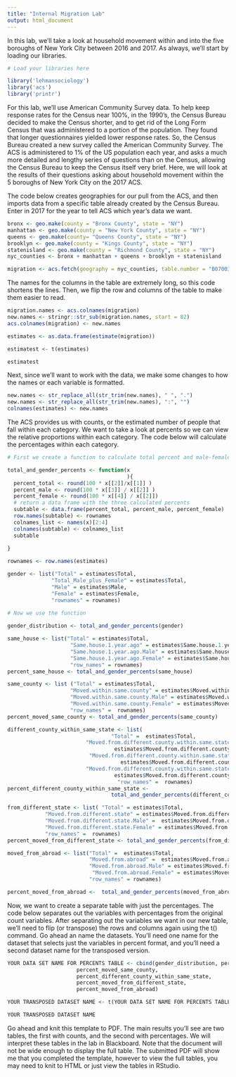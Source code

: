 ```yaml
---
title: "Internal Migration Lab"
output: html_document
---
```


In this lab, we'll take a look at household movement within and into the five boroughs of New York City between 2016 and 2017.  As always, we'll start by loading our libraries.
 
```r
# Load your libraries here

library('lehmansociology')
library('acs')
library('printr')

```

For this lab, we'll use American Community Survey data.  To help keep response rates for the Census near 100%, in the 1990's, the Census Bureau decided to make the Census shorter, and to get rid of the Long Form Census that was administered to a portion of the population.  They found that longer questionnaires yielded lower response rates.  So, the Census Bureau created a new survey called the American Community Survey.  The ACS is administered to 1% of the US population each year, and asks a much more detailed and lengthy series of questions than on the Census, allowing the Census Bureau to keep the Census itself very brief.  Here, we will look at the results of their questions asking about household movement within the 5 boroughs of New York City on the 2017 ACS.

The code below creates geographies for our pull from the ACS, and then imports data from a specific table already created by the Census Bureau.  Enter in 2017 for the year to tell ACS which year's data we want.

```r

bronx <- geo.make(county = "Bronx County", state = "NY")
manhattan <- geo.make(county = "New York County", state = "NY")
queens <- geo.make(county= "Queens County", state = "NY")
brooklyn <- geo.make(county = "Kings County", state = "NY")
statenisland <- geo.make(county = "Richmond County", state = "NY")
nyc_counties <- bronx + manhattan + queens + brooklyn + statenisland

migration <- acs.fetch(geography = nyc_counties, table.number = "B07003", endyear = ENTER YEAR HERE, span = 1, col.names = "pretty")

```

The names for the columns in the table are extremely long, so this code shortens the lines.  Then, we flip the row and columns of the table to make them easier to read.

```r

migration.names <- acs.colnames(migration)
new.names <- stringr::str_sub(migration.names, start = 82)
acs.colnames(migration) <- new.names

estimates <- as.data.frame(estimate(migration))

estimatest <- t(estimates)

estimatest

```

Next, since we'll want to work with the data, we make some changes to how the names or each variable is formatted.

```r

new.names <- str_replace_all(str_trim(new.names), " ", ".")
new.names <- str_replace_all(str_trim(new.names), ":", "")
colnames(estimates) <- new.names

```

The ACS provides us with counts, or the estimated number of people that fall within each category.  We want to take a look at percents so we can view the relative proportions within each category.  The code below will calculate the percentages within each category.

```r

# First we create a function to calculate total percent and male-female breakdown.

total_and_gender_percents <- function(x
                                      ){
  percent_total <- round(100 * x[[2]]/x[[1]] )
  percent_male <- round(100 * x[[3]] / x[[2]] )
  percent_female <- round(100 * x[[4]] / x[[2]])
  # return a data frame with the three calculated percents
  subtable <- data.frame(percent_total, percent_male, percent_female)
  row.names(subtable) <- rownames
  colnames_list <- names(x)[2:4]
  colnames(subtable) <- colnames_list
  subtable
  
}

rownames <- row.names(estimates)

gender <- list("Total" = estimates$Total, 
              "Total_Male_plus_Female" = estimates$Total, 
              "Male" = estimates$Male, 
              "Female" = estimates$Female,
              "rownames" = rownames)
              
# Now we use the function

gender_distribution <- total_and_gender_percents(gender)

same_house <- list("Total" = estimates$Total, 
                    "Same.house.1.year.ago" = estimates$Same.house.1.year.ago,
                    "Same.house.1.year.ago.Male" = estimates$Same.house.1.year.ago.Male,
                    "Same.house.1.year.ago.Female" = estimates$Same.house.1.year.ago.Female,
                    "row_names" = rownames)
percent_same_house <- total_and_gender_percents(same_house) 

same_county <- list ("Total" = estimates$Total, 
                    "Moved.within.same.county" = estimates$Moved.within.same.county,
                    "Moved.within.same.county.Male" = estimates$Moved.within.same.county.Male,
                    "Moved.within.same.county.Female" = estimates$Moved.within.same.county.Female,
                    "row_names" =  rownames)
percent_moved_same_county <- total_and_gender_percents(same_county) 

different_county_within_same_state <- list( 
                                 "Total" =  estimates$Total, 
                         "Moved.from.different.county.within.same.state" = 
                                  estimates$Moved.from.different.county.within.same.state,
                          "Moved.from.different.county.within.same.state.Male" =
                                    estimates$Moved.from.different.county.within.same.state.Male,
                         "Moved.from.different.county.within.same.state.Female" =
                                  estimates$Moved.from.different.county.within.same.state.Female,
                                   "row_names" =  rownames)
percent_different_county_within_same_state <-
                                 total_and_gender_percents(different_county_within_same_state) 

from_different_state <- list( "Total" = estimates$Total, 
            "Moved.from.different.state" = estimates$Moved.from.different.state,
            "Moved.from.different.state.Male" =  estimates$Moved.from.different.state.Male,
            "Moved.from.different.state.Female" = estimates$Moved.from.different.state.Female,
            "row_names" =  rownames)
percent_moved_from_different_state <- total_and_gender_percents(from_different_state) 

moved_from_abroad <- list("Total" =  estimates$Total, 
                          "Moved.from.abroad" =  estimates$Moved.from.abroad,
                          "Moved.from.abroad.Male" = estimates$Moved.from.abroad.Male,
                           "Moved.from.abroad.Female" = estimates$Moved.from.abroad.Female,
                          "row_names" = rownames)

percent_moved_from_abroad <-  total_and_gender_percents(moved_from_abroad)

```

Now, we want to create a separate table with just the percentages.  The code below separates out the variables with percentages from the original count variables.  After separating out the variables we want in our new table, we'll need to flip (or transpose) the rows and columns again using the t() command.  Go ahead an name the datasets.  You'll need one name for the dataset that selects just the variables in percent format, and you'll need a second dataset name for the transposed version.

```r

YOUR DATA SET NAME FOR PERCENTS TABLE <- cbind(gender_distribution, percent_same_house, 
                      percent_moved_same_county,
                      percent_different_county_within_same_state,
                      percent_moved_from_different_state,
                      percent_moved_from_abroad)

YOUR TRANSPOSED DATASET NAME <- t(YOUR DATA SET NAME FOR PERCENTS TABLE)

YOUR TRANSPOSED DATASET NAME

```

Go ahead and knit this template to PDF.  The main results you'll see are two tables, the first with counts, and the second with percentages.  We will interpret these tables in the lab in Blackboard.  Note that the document will not be wide enough to display the full table.  The submitted PDF will show me that you completed the template, however to view the full tables, you may need to knit to HTML or just view the tables in RStudio.
